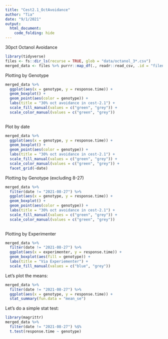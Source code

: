 ```yaml
---
title: "Cest2.1_OctAvoidance"
author: "Tia"
date: "9/1/2021"
output: 
  html_document:
    code_folding: hide
---
```


30pct Octanol Avoidance

```r
library(tidyverse)
files <- fs::dir_ls(recurse = TRUE, glob = "data/octanol_3*.csv")
merged_data <- files %>% purrr::map_df(., readr::read_csv, .id = "filename")

```

Plotting by Genotype
```R
merged_data %>%
  ggplot(aes(x = genotype, y = response.time)) +
  geom_boxplot() +
  geom_point(aes(color = genotype)) +
  labs(title = "30% oct avoidance in cest-2.1") +
  scale_fill_manual(values = c("green", "grey")) +
  scale_color_manual(values = c("green", "grey"))
  
```
Plot by date

```r
merged_data %>%
  ggplot(aes(x = genotype, y = response.time)) +
  geom_boxplot() +
  geom_point(aes(color = genotype)) +
  labs(title = "30% oct avoidance in cest-2.1") +
  scale_fill_manual(values = c("green", "grey")) +
  scale_color_manual(values = c("green", "grey")) +
  facet_grid(~date)
```

Plotting by Genotype (excluding 8-27)
```R
merged_data %>%
  filter(date != "2021-08-27") %>%
  ggplot(aes(x = genotype, y = response.time)) +
  geom_boxplot() +
  geom_point(aes(color = genotype)) +
  labs(title = "30% oct avoidance in cest-2.1") +
  scale_fill_manual(values = c("green", "grey")) +
  scale_color_manual(values = c("green", "grey"))
  
```

Plotting by Experimenter

```r
merged_data %>%
  filter(date != "2021-08-27") %>%
  ggplot(aes(x = experimenter, y = response.time)) +
  geom_boxplot(aes(fill = genotype)) +
  labs(title = "Via Experiementer") +
  scale_fill_manual(values = c("blue", "grey"))
```


Let's plot the means:


```r
merged_data %>%
  filter(date != "2021-08-27") %>%
  ggplot(aes(x = genotype, y = response.time)) +
  stat_summary(fun.data = "mean_se")
```


Let's do a simple stat test:

```r
library(magrittr)
merged_data %>%
  filter(date != "2021-08-27") %$%
  t.test(response.time ~ genotype)
```

